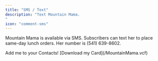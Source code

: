 ```yaml
---
title: "SMS / Text"
description: "Text Mountain Mama. 
"
icon: "comment-sms"
---
```


Mountain Mama is available via SMS. Subscribers can text her to place same-day lunch orders. Her number is (541) 639-8602.

<Tip>
  Add me to your Contacts! [Download my Card](/MountainMama.vcf)
</Tip>